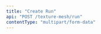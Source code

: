 ```yaml
---
title: "Create Run"
api: "POST /texture-mesh/run"
contentType: "multipart/form-data"
---
```


<ParamField header="Authorization" type="string" required hidden />

<ParamField header="x-api-key" type="string" required hidden />

### Form Data

<ParamField body="project-id" type="string" required>
  The id of the project
</ParamField>

<ParamField body="prompt" type="string"></ParamField>

<ParamField body="generate-maps" type="boolean"></ParamField>

<ParamField body="image-type" type="enum" default="init">
  Enum: `init`, `color`
</ParamField>

<ParamField body="super-resolution" type="enum" default="0">
  Enum: `512`, `1024`, `2048`, `4096`
</ParamField>

<ParamField body="files[]" type="files"></ParamField>

<RequestExample>

```bash cURL
curl -X 'POST' \
  'https://api.mirageml.com/texture-mesh/run?project-id={}' \
  -H 'accept: multipart/form-data'
```

</RequestExample>

